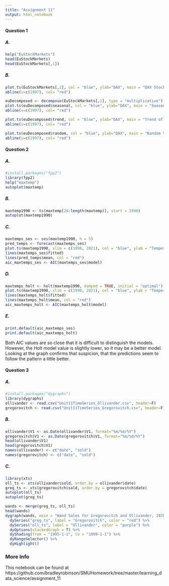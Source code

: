 ```yaml
---
title: "Assignment 11"
output: html_notebook
---
```


#### Question 1

##### A.
```r
help("EuStockMarkets")
head(EuStockMarkets)
head(EuStockMarkets[,1])
```
##### B.
```r
plot.ts(EuStockMarkets[,1], col = "blue", ylab="DAX", main = "DAX Stock, 1991-1998")
abline(v=c(1997), col= "red")
```
```r
euDecomposed <- decompose(EuStockMarkets[,1], type = "multiplicative")
plot.ts(euDecomposed$seasonal, col = "blue", ylab="DAX", main = "Seasonal Decomposition of DAX Stock, 1991-1998")
abline(v=c(1997), col= "red")

plot.ts(euDecomposed$trend, col = "blue", ylab="DAX", main = "Trend of DAX Stock, 1991-1998")
abline(v=c(1997), col= "red")

plot.ts(euDecomposed$random, col = "blue", ylab="DAX", main = "Random Variation of DAX Stock, 1991-1998")
abline(v=c(1997), col= "red")
```

#### Question 2
##### A.
```r
#install.packages("fpp2")
library(fpp2)
help("maxtemp")
autoplot(maxtemp)
```
##### B.
```r
maxtemp1990 <- ts(maxtemp[20:length(maxtemp)], start = 1990)
autoplot(maxtemp1990)
```
##### C.
```r
maxtemps_ses <- ses(maxtemp1990, h = 5)
pred_temps <- forecast(maxtemps_ses)
plot.ts(maxtemp1990, xlim = c(1990, 2021), col = "blue", ylab = "Temperature in Celcius", main = "Maximum Temperature Projections for Australia Using SES")
lines(maxtemps_ses$fitted)
lines(pred_temps$mean, col = "red")
aic_maxtemps_ses <- AIC(maxtemps_ses$model)
```
##### D.
```r
maxtemps_holt <- holt(maxtemp1990, damped = TRUE, initial = "optimal")
plot.ts(maxtemp1990, xlim = c(1990, 2021), col = "blue", ylab = "Temperature in Celcius", main = "Maximum Temperature Projections for Australia Using Holt")
lines(maxtemps_holt$fitted)
lines(maxtemps_holt$mean, col = "red")
aic_maxtemps_holt <- AIC(maxtemps_holt$model)
```
##### E.
```r
print.default(aic_maxtemps_ses)
print.default(aic_maxtemps_holt)
```

Both AIC values are so close that it is difficult to distinguish the models. However, the Holt model value is slightly lower, so it may be a better model. Looking at the graph confirms that suspicion, that the predictions seem to follow the pattern a little better.

#### Question 3
##### A.
```r
#install.packages("dygraphs")
library(dygraphs)
ollivander <- read.csv("Unit11TimeSeries_Ollivander.csv", header=F)
gregorovitch <- read.csv("Unit11TimeSeries_Gregorovitch.csv", header=F)
```
##### B.
```r
ollivander$V1 <- as.Date(ollivander$V1, format="%m/%d/%Y")
gregorovitch$V1 <- as.Date(gregorovitch$V1, format="%m/%d/%Y")
head(ollivander$V1)
head(gregorovitch$V1)
names(ollivander) <- c("date", "sold")
names(gregorovitch) <- c("date", "sold")
```
##### C.
```r
library(xts)
oll_ts <- xts(ollivander$sold, order.by = ollivander$date)
greg_ts <- xts(gregorovitch$sold, order.by = gregorovitch$date)
autoplot(oll_ts)
autoplot(greg_ts)
```

```r
wands <- merge(greg_ts, oll_ts)
head(wands)
dygraph(wands, main = "Wand Sales for Gregorovitch and Ollivander, 1970-2016", ylab = "Wands Sold", xlab = "Year") %>%
  dySeries("greg_ts", label = "Gregorovitch", color = "red") %>%
  dySeries("oll_ts", label = "Ollivander", color = "purple") %>%
  dyOptions(stackedGraph = T) %>%
  dyShading(from = "1995-1-1", to = "1999-1-1") %>%
  dyRangeSelector() %>%
  dyHighlight()
```

### More Info
This notebook can be found at https://github.com/bradleyrobinson/SMUHomework/tree/master/learning_data_science/assignment_11

